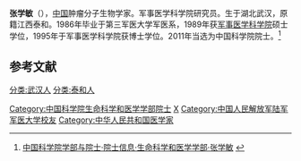 {{Infobox person
| 姓名     = 张学敏
| 图像     = 
| 图像说明 = 
| 出生日期 = 1963年11月
| 出生地   = [[湖北|湖北]][[武汉|武汉]]
| 死亡日期 = <!-- {{Death date and age|YYYY|MM|DD|YYYY|MM|DD}}（死亡在前，出生在后） -->
| 死亡地   = 
| 国籍       = {{PRC}}
| 籍贯       = [[江西|江西]][[泰和|泰和]]
| 别名     = 
| 知名于   = 
| 职业     = 肿瘤分子生物学家
| 母校 = [[第三军医大学|第三军医大学]]
}}

'''张学敏'''（{{bd|1963年|11月||}}），[[中国|中国]]肿瘤分子生物学家。军事医学科学院研究员。生于湖北武汉，原籍江西泰和。1986年毕业于第三军医大学军医系，1989年获[[军事医学科学院|军事医学科学院]]硕士学位，1995年于军事医学科学院获博士学位。2011年当选为中国科学院院士。<ref>[http://sourcedb.cas.cn/sourcedb_ad_cas/zw2/ysxx/smkxhyxxb/ 中国科学院学部与院士·院士信息·生命科学和医学学部·张学敏] {{webarchive|url=https://web.archive.org/web/20131216133759/http://sourcedb.cas.cn/sourcedb_ad_cas/zw2/ysxx/smkxhyxxb/ |date=2013-12-16 }}</ref>

==参考文献==
{{reflist}}

{{中国科学院生命科学和医学学部院士}}
{{中国科学家小作品}}
{{DEFAULTSORT:Zhang}}
[[分类:武汉人|分类:武汉人]]
[[分类:泰和人|分类:泰和人]]
[[Category:中国科学院生命科学和医学学部院士|Category:中国科学院生命科学和医学学部院士]]
[[Category:张姓|X]]
[[Category:中国人民解放军陆军军医大学校友|Category:中国人民解放军陆军军医大学校友]]
[[Category:中华人民共和国医学家|Category:中华人民共和国医学家]]
